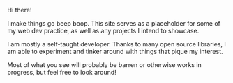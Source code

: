 
<div className="flex flex-1 flex-col items-start">
  <p className="flex items-center gap-x-2 py-4 text-4xl">
    <Icon icon="mdi:paw" className="inline -rotate-12" />
    Hi there!
    <PrideFlag />
  </p>

<p className="text-lg">
  I make things go beep boop. This site serves as a placeholder for some of my
  web dev practice, as well as any projects I intend to showcase.
</p>

<p className="my-2 text-lg">
  I am mostly a self-taught developer. Thanks to many open source libraries, I
  am able to experiment and tinker around with things that pique my interest.
</p>

<p className="my-2 text-lg">
  Most of what you see will probably be barren or otherwise works in progress,
  but feel free to look around!
</p>

</div>
